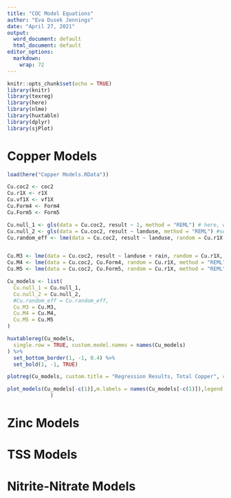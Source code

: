 ```yaml
---
title: "COC Model Equations"
author: "Eva Dusek Jennings"
date: "April 27, 2021"
output:
  word_document: default
  html_document: default
editor_options:
  markdown:
    wrap: 72
---
```


```r
knitr::opts_chunk$set(echo = TRUE)
library(knitr)
library(texreg)
library(here)
library(nlme)
library(huxtable)
library(dplyr)
library(sjPlot)
```

# Copper Models

```r

load(here("Copper Models.RData"))

Cu.coc2 <- coc2
Cu.r1X <- r1X
Cu.vf1X <- vf1X
Cu.Form4 <- Form4
Cu.Form5 <- Form5

Cu.null_1 <- gls(data = Cu.coc2, result ~ 1, method = "REML") # here, we use the actual concentration, rather than the transformed one
Cu.null_2 <- gls(data = Cu.coc2, result ~ landuse, method = "REML") #second null hypothesis, just landuse 
Cu.random_eff <- lme(data = Cu.coc2, result ~ landuse, random = Cu.r1X, method = "REML", weights = Cu.vf1X, control = lmeControl(maxIter = 1e8, msMaxIter = 1e8))


Cu.M3 <- lme(data = Cu.coc2, result ~ landuse + rain, random = Cu.r1X, method = "REML", weights = Cu.vf1X, control = lmeControl(maxIter = 1e8, msMaxIter = 1e8))
Cu.M4 <- lme(data = Cu.coc2, Cu.Form4, random = Cu.r1X, method = "REML", weights = Cu.vf1X, control = lmeControl(maxIter = 1e8, msMaxIter = 1e8))
Cu.M5 <- lme(data = Cu.coc2, Cu.Form5, random = Cu.r1X, method = "REML", weights = Cu.vf1X, control = lmeControl(maxIter = 1e8, msMaxIter = 1e8))

```

```r

Cu_models <- list(
  Cu.null_1 = Cu.null_1,
  Cu.null_2 = Cu.null_2,
  #Cu.random_eff = Cu.random_eff,
  Cu.M3 = Cu.M3,
  Cu.M4 = Cu.M4,
  Cu.M5 = Cu.M5
)

huxtablereg(Cu_models,
  single.row = TRUE, custom.model.names = names(Cu_models)
) %>%
  set_bottom_border(1, -1, 0.4) %>%
  set_bold(1, -1, TRUE) 
```




```r
plotreg(Cu_models, custom.title = "Regression Results, Total Copper", custom.model.names = names(Cu_models))
```

```r
plot_models(Cu_models[-c(1)],m.labels = names(Cu_models[-c(1)]),legend.title = "Models", show.values = TRUE,show.intercept = TRUE
              )

```


# Zinc Models
# TSS Models 
# Nitrite-Nitrate Models


